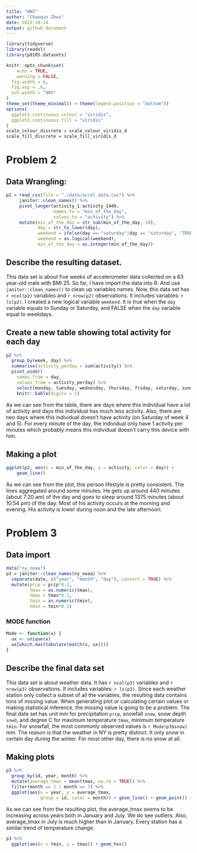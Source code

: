 ```yaml
---
title: "HW3"
author: "Chaoqun Zhou"
date: 2022-10-14
output: github_document
---
```


```r
library(tidyverse)
library(readxl)
library(p8105.datasets)

knitr::opts_chunk$set(
	echo = TRUE,
	warning = FALSE,
  fig.width = 6,
  fig.asp = .6,
  out.width = "90%"
)
theme_set(theme_minimal() + theme(legend.position = "bottom"))
options(
  ggplot2.continuous.colour = "viridis",
  ggplot2.continuous.fill = "viridis"
)
scale_colour_discrete = scale_colour_viridis_d
scale_fill_discrete = scale_fill_viridis_d
```

# Problem 2

## Data Wrangling:
```r
p2 = read_csv(file = "./data/accel_data.csv") %>% 
     janitor::clean_names() %>% 
     pivot_longer(activity_1:activity_1440,
                  names_to = "min_of_the_day",
                  values_to = "activity") %>% 
     mutate(min_of_the_day = str_sub(min_of_the_day, 10),
            day = str_to_lower(day),
            weekend = ifelse(day == "saturday"|day == "saturday", "TRUE", "FALSE"),
            weekend = as.logical(weekend),
            min_of_the_day = as.integer(min_of_the_day))
```

## Describe the resulting dataset. 
This data set is about five weeks of accelerometer data collected on a 63 year-old male with BMI 25. So far, I have import the data into R. And use `janitor::clean_names()` to clean up variables names. Now, this data set has `r ncol(p2)` variables and `r nrow(p2)` observations. It includes variables: `r ls(p2)`. I created a new logical variable `weekend`. It is true when the `day` variable equals to Sunday or Saturday, and FALSE when the `day` variable equal to weekdays. 

## Create a new table showing total activity for each day
```r
p2 %>% 
  group_by(week, day) %>% 
  summarise(activity_perday = sum(activity)) %>% 
  pivot_wider(
    names_from = day,
    values_from = activity_perday) %>% 
    select(monday, tuesday, wednesday, thursday, friday, saturday, sunday) %>% 
    knitr::kable(digits = 1)
```
As we can see from the table, there are days where this individual have a lot of activity and days this individual has much less activity. Also, there are two days where this individual doesn't have activity (on Saturday of week 4 and 5). For every minute of the day, the individual only have 1 activity per minutes which probably means this individual doesn't carry this device with him.
 
## Making a plot
```r
ggplot(p2, aes(x = min_of_the_day, y = activity, color = day)) +
    geom_line()
```

As we can see from the plot, this person lifestyle is pretty consistent. The lines aggregated around some minutes. He gets up around 440 minutes (about 7:20 am) of the day and goes to sleep around 1375 minutes (about 10:54 pm) of the day. Most of his activity occurs at the morning and evening. His activity is lower during noon and the late afternoon. 

# Problem 3

## Data import
```r
data("ny_noaa")
p3 = janitor::clean_names(ny_noaa) %>% 
  separate(date, c("year", "month", "day"), convert = TRUE) %>% 
  mutate(prcp = prcp*0.1,
         tmax = as.numeric(tmax),
         tmax = tmax*0.1,
         tmin = as.numeric(tmin),
         tmin = tmin*0.1)

```

### MODE function
```r
Mode <- function(x) {
  ux <- unique(x)
  ux[which.max(tabulate(match(x, ux)))]
}
```

## Describe the final data set
This data set is about weather data. It has `r ncol(p3)` variables and `r nrow(p3)` observations. It includes variables: `r ls(p3)`. Since each weather station only collect a subset of all the variables, the resulting data contains tons of missing value. When generating plot or calculating certain values or making statistical inference, the missing value is going to be a problem. The final data set has unit mm for precipitation `prcp`, snowfall `snow`, snow depth `snwd`, and degree C for maximum temperature `tmax`, minimum temperature `tmin`. For snowfall, the most commonly observed values is `r Mode(p3$snow)` mm. The reason is that the weather in NY is pretty distinct. It only snow in certain day during the winter. For most other day, there is no snow at all.

## Making plots
```r
p3 %>% 
  group_by(id, year, month) %>% 
  mutate(average_tmax = mean(tmax, na.rm = TRUE)) %>%
  filter(month == 1 | month == 7) %>% 
  ggplot(aes(x = year, y = average_tmax, 
             group = id, color = month)) + geom_line() + geom_point() + facet_grid(. ~ month)
```

As we can see from the resulting plot, the average_tmax seems to be increasing across years both in January and July. We do see outliers. Also, average_tmax in July is much higher than in January. Every station has a similar trend of temperature change. 

```r
p3 %>% 
  ggplot(aes(x = tmin, y = tmax)) + geom_hex()
```


















